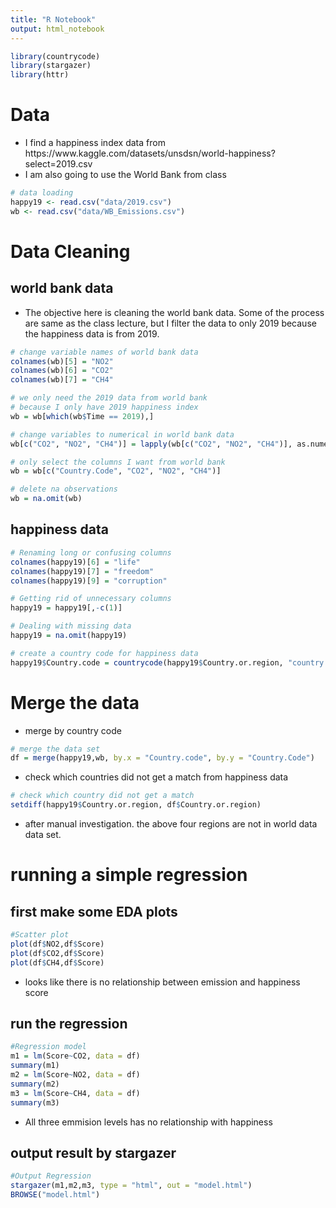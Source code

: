 ```yaml
---
title: "R Notebook"
output: html_notebook
---
```

```r
library(countrycode)
library(stargazer)
library(httr)
```

# Data

* I find a happiness index data from https://www.kaggle.com/datasets/unsdsn/world-happiness?select=2019.csv
* I am also going to use the World Bank from class

```r
# data loading
happy19 <- read.csv("data/2019.csv")
wb <- read.csv("data/WB_Emissions.csv")
```

# Data Cleaning

## world bank data

* The objective here is cleaning the world bank data. Some of the process are same as the class lecture, but I filter the data to only 2019 because the happiness data is from 2019.

```r
# change variable names of world bank data
colnames(wb)[5] = "NO2"
colnames(wb)[6] = "CO2"
colnames(wb)[7] = "CH4"
```

```r
# we only need the 2019 data from world bank 
# because I only have 2019 happiness index
wb = wb[which(wb$Time == 2019),]
```

```r
# change variables to numerical in world bank data
wb[c("CO2", "NO2", "CH4")] = lapply(wb[c("CO2", "NO2", "CH4")], as.numeric)

# only select the columns I want from world bank
wb = wb[c("Country.Code", "CO2", "NO2", "CH4")] 
```

```r
# delete na observations
wb = na.omit(wb) 
```

## happiness data

```r
# Renaming long or confusing columns
colnames(happy19)[6] = "life"
colnames(happy19)[7] = "freedom"
colnames(happy19)[9] = "corruption"
```

```r
# Getting rid of unnecessary columns
happy19 = happy19[,-c(1)]
```

```r
# Dealing with missing data
happy19 = na.omit(happy19) 
```

```r
# create a country code for happiness data
happy19$Country.code = countrycode(happy19$Country.or.region, "country.name", "iso3c")
```

# Merge the data

* merge by country code

```r
# merge the data set
df = merge(happy19,wb, by.x = "Country.code", by.y = "Country.Code")
```

* check which countries did not get a match from happiness data 

```r
# check which country did not get a match
setdiff(happy19$Country.or.region, df$Country.or.region)
```

* after manual investigation. the above four regions are not in world data data set.

# running a simple regression

## first make some EDA plots

```r
#Scatter plot
plot(df$NO2,df$Score)
plot(df$CO2,df$Score)
plot(df$CH4,df$Score)
```

* looks like there is no relationship between emission and happiness score

## run the regression

```r
#Regression model
m1 = lm(Score~CO2, data = df)
summary(m1)
m2 = lm(Score~NO2, data = df)
summary(m2)
m3 = lm(Score~CH4, data = df)
summary(m3)
```

* All three emmision levels has no relationship with happiness

## output result by stargazer
```r
#Output Regression
stargazer(m1,m2,m3, type = "html", out = "model.html")
BROWSE("model.html")
```

